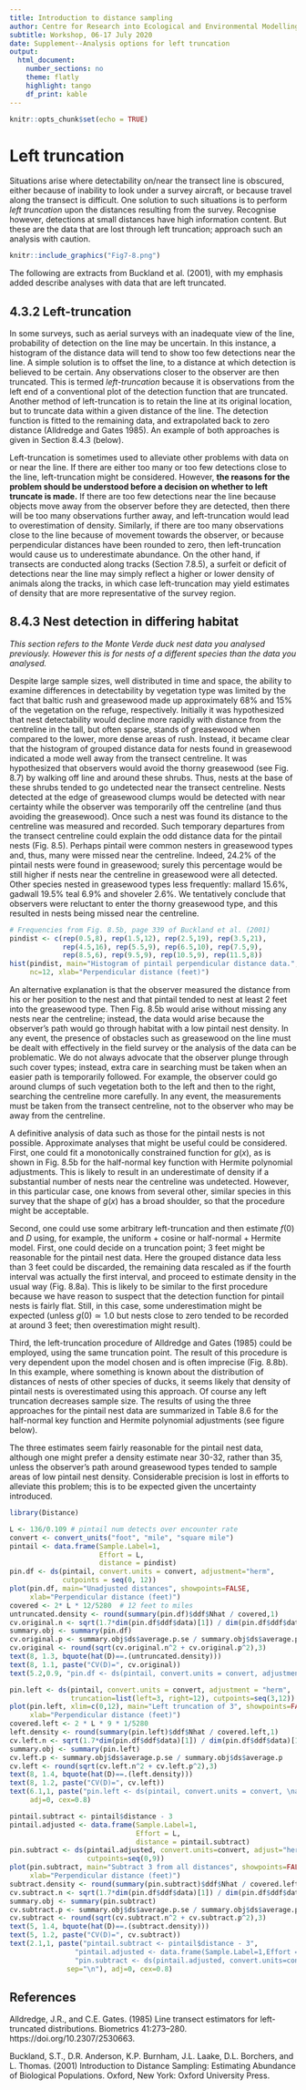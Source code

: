 ```yaml
---
title: Introduction to distance sampling
author: Centre for Research into Ecological and Environmental Modelling  **University of St Andrews**
subtitle: Workshop, 06-17 July 2020
date: Supplement--Analysis options for left truncation
output: 
  html_document:
    number_sections: no
    theme: flatly
    highlight: tango
    df_print: kable
---
```


```r
knitr::opts_chunk$set(echo = TRUE)
```

# Left truncation

Situations arise where detectability on/near the transect line is obscured, either because of inability to look under a survey aircraft, or because travel along the transect is difficult.  One solution to such situations is to perform *left truncation* upon the distances resulting from the survey.  Recognise however, detections at small distances have high information content.  But these are the data that are lost through left truncation; approach such an analysis with caution.

```r
knitr::include_graphics("Fig7-8.png")
```

The following are extracts from Buckland et al. (2001), with my emphasis added describe analyses with data that are left truncated.

## 4.3.2 Left-truncation

In some surveys, such as aerial surveys with an inadequate view of the line, probability of detection on the line may be uncertain. In this instance, a histogram of the distance data will tend to show too few detections near the line. A simple solution is to offset the line, to a distance at which detection is believed to be certain. Any observations closer to the observer are then truncated. This is termed *left-truncation* because it is observations from the left end of a conventional plot of the detection function that are truncated. Another method of left-truncation is to retain the line at its original location, but to truncate data within a given distance of the line. The detection function is fitted to the remaining data, and extrapolated back to zero distance (Alldredge and Gates 1985). An example of both approaches is given in Section 8.4.3 (below).

Left-truncation is sometimes used to alleviate other problems with data on or near the line. If there are either too many or too few detections close to the line, left-truncation might be considered. However, **the reasons for the problem should be understood before a decision on whether to left truncate is made.** If there are too few detections near the line because objects move away from the observer before they are detected, then there will be too many observations further away, and left-truncation would lead to overestimation of density. Similarly, if there are too many observations close to the line because of movement towards the observer, or because perpendicular distances have been rounded to zero, then left-truncation would cause us to underestimate abundance. On the other hand, if transects are conducted along tracks (Section 7.8.5), a surfeit or deficit of detections near the line may simply reflect a higher or lower density of animals along the tracks, in which case left-truncation may yield estimates of density that are more representative of the survey region.


## 8.4.3 Nest detection in differing habitat

*This section refers to the Monte Verde duck nest data you analysed previously.  However this is for nests of a different species than the data you analysed.*

Despite large sample sizes, well distributed in time and space, the ability to examine differences in detectability by vegetation type was limited by the fact that baltic rush and greasewood made up approximately 68% and 15% of the vegetation on the refuge, respectively. Initially it was hypothesized that nest detectability would decline more rapidly with distance from the centreline in the tall, but often sparse, stands of greasewood when compared to the lower, more dense areas of rush. Instead, it became clear that the histogram of grouped distance data for nests found in greasewood indicated a mode well away from the transect centreline. It was hypothesized that observers would avoid the thorny greasewood (see Fig. 8.7) by walking off line and around these shrubs. Thus, nests at the base of these shrubs tended to go undetected near the transect centreline. Nests detected at the edge of greasewood clumps would be detected with near certainty while the observer was temporarily off the centreline (and thus avoiding the greasewood). Once such a nest was found its distance to the centreline was measured and recorded. Such temporary departures from the transect centreline could explain the odd distance data for the pintail nests (Fig. 8.5). Perhaps pintail were common nesters in greasewood types and, thus, many were missed near the centreline. Indeed, 24.2% of the pintail nests were found in greasewood; surely this percentage would be still higher if nests near the centreline in greasewood were all detected. Other species nested in greasewood types less frequently: mallard 15.6%, gadwall 19.5% teal 6.9% and shoveler 2.6%. We tentatively conclude that observers were reluctant to enter the thorny greasewood type, and this resulted in nests being missed near the centreline.

```r
# Frequencies from Fig. 8.5b, page 339 of Buckland et al. (2001)
pindist <- c(rep(0.5,8), rep(1.5,12), rep(2.5,19), rep(3.5,21),
             rep(4.5,16), rep(5.5,9), rep(6.5,10), rep(7.5,9),
             rep(8.5,6), rep(9.5,9), rep(10.5,9), rep(11.5,8))
hist(pindist, main="Histogram of pintail perpendicular distance data.", 
     nc=12, xlab="Perpendicular distance (feet)")
```

An alternative explanation is that the observer measured the distance from his or her position to the nest and that pintail tended to nest at least 2 feet into the greasewood type. Then Fig. 8.5b would arise without missing any nests near the centreline; instead, the data would arise because the observer's path would go through habitat with a low pintail nest density. In any event, the presence of obstacles such as greasewood on the line must be dealt with effectively in the field survey or the analysis of the data can be problematic. We do not always advocate that the observer plunge through such cover types; instead, extra care in searching must be taken when an easier path is temporarily followed. For example, the observer could go around clumps of such vegetation both to the left and then to the right, searching the centreline more carefully. In any event, the measurements must be taken from the transect centreline, not to the observer who may be away from the centreline.

A definitive analysis of data such as those for the pintail nests is not possible. Approximate analyses that might be useful could be considered. First, one could fit a monotonically constrained function for $g(x),$ as is shown in Fig. 8.5b for the half-normal key function with Hermite polynomial adjustments. This is likely to result in an underestimate of density if a substantial number of nests near the centreline was undetected. However, in this particular case, one knows from several other, similar species in this survey that the shape of $g(x)$ has a broad shoulder, so that the procedure might be acceptable.

Second, one could use some arbitrary left-truncation and then estimate $f(0)$ and $D$ using, for example, the uniform + cosine or half-normal + Hermite model. First, one could decide on a truncation point; 3 feet might be reasonable for the pintail nest data. Here the grouped distance data less than 3 feet could be discarded, the remaining data rescaled as if the fourth interval was actually the first interval, and proceed to estimate density in the usual way (Fig. 8.8a). This is likely to be similar to the first procedure because we have reason to suspect that the detection function for pintail nests is fairly flat. Still, in this case, some underestimation might be expected (unless $g(0) \simeq 1.0$ but nests close to zero tended to be recorded at around 3 feet; then overestimation might result).

Third, the left-truncation procedure of Alldredge and Gates (1985) could be employed, using the same truncation point. The result of this procedure is very dependent upon the model chosen and is often imprecise (Fig. 8.8b). In this example, where something is known about the distribution of distances of nests of other species of ducks, it seems likely that density of pintail nests is overestimated using this approach. Of course any left truncation decreases sample size. The results of using the three approaches for the pintail nest data are summarized in Table 8.6 for the half-normal key function and Hermite polynomial adjustments (see figure below).

The three estimates seem fairly reasonable for the pintail nest data, although one might prefer a density estimate near 30-32, rather than 35, unless the observer's path around greasewood types tended to sample areas of low pintail nest density. Considerable precision is lost in efforts to alleviate this problem; this is to be expected given the uncertainty introduced.

```r
library(Distance)

L <- 136/0.109 # pintail num detects over encounter rate
convert <- convert_units("foot", "mile", "square mile")
pintail <- data.frame(Sample.Label=1,
                      Effort = L,
                      distance = pindist)
pin.df <- ds(pintail, convert.units = convert, adjustment="herm",
             cutpoints = seq(0, 12))
plot(pin.df, main="Unadjusted distances", showpoints=FALSE,
     xlab="Perpendicular distance (feet)")
covered <- 2* L * 12/5280  # 12 feet to miles
untruncated.density <- round(summary(pin.df)$ddf$Nhat / covered,1)
cv.original.n <- sqrt(1.7*dim(pin.df$ddf$data)[1]) / dim(pin.df$ddf$data)[1]
summary.obj <- summary(pin.df)
cv.original.p <- summary.obj$ds$average.p.se / summary.obj$ds$average.p
cv.original <- round(sqrt(cv.original.n^2 + cv.original.p^2),3)
text(8, 1.3, bquote(hat(D)==.(untruncated.density)))
text(8, 1.1, paste("CV(D)=", cv.original))
text(5.2,0.9, "pin.df <- ds(pintail, convert.units = convert, adjustment='herm',\ncutpoints = seq(0, 12))", adj=0, cex=0.8)

pin.left <- ds(pintail, convert.units = convert, adjustment = "herm",
               truncation=list(left=3, right=12), cutpoints=seq(3,12))
plot(pin.left, xlim=c(0,12), main="Left truncation of 3", showpoints=FALSE, 
     xlab="Perpendicular distance (feet)")
covered.left <- 2 * L * 9 * 1/5280
left.density <- round(summary(pin.left)$ddf$Nhat / covered.left,1)
cv.left.n <- sqrt(1.7*dim(pin.df$ddf$data)[1]) / dim(pin.df$ddf$data)[1]
summary.obj <- summary(pin.left)
cv.left.p <- summary.obj$ds$average.p.se / summary.obj$ds$average.p
cv.left <- round(sqrt(cv.left.n^2 + cv.left.p^2),3)
text(8, 1.4, bquote(hat(D)==.(left.density)))
text(8, 1.2, paste("CV(D)=", cv.left))
text(6.1,1, paste("pin.left <- ds(pintail, convert.units = convert, \nadjustment = 'herm',\ntruncation=list(left=3, right=12), cutpoints=seq(3,12))"),
     adj=0, cex=0.8)

pintail.subtract <- pintail$distance - 3
pintail.adjusted <- data.frame(Sample.Label=1,
                               Effort = L,
                               distance = pintail.subtract)
pin.subtract <- ds(pintail.adjusted, convert.units=convert, adjust="herm",
                   cutpoints=seq(0,9))
plot(pin.subtract, main="Subtract 3 from all distances", showpoints=FALSE, 
     xlab="Perpendicular distance (feet)")
subtract.density <- round(summary(pin.subtract)$ddf$Nhat / covered.left,1)
cv.subtract.n <- sqrt(1.7*dim(pin.df$ddf$data)[1]) / dim(pin.df$ddf$data)[1]
summary.obj <- summary(pin.subtract)
cv.subtract.p <- summary.obj$ds$average.p.se / summary.obj$ds$average.p
cv.subtract <- round(sqrt(cv.subtract.n^2 + cv.subtract.p^2),3)
text(5, 1.4, bquote(hat(D)==.(subtract.density)))
text(5, 1.2, paste("CV(D)=", cv.subtract))
text(2.1,1, paste("pintail.subtract <- pintail$distance - 3",
                "pintail.adjusted <- data.frame(Sample.Label=1,Effort = L,distance = pintail.subtract)",                
                "pin.subtract <- ds(pintail.adjusted, convert.units=convert, \nadjust='herm',cutpoints=seq(0,9))",
              sep="\n"), adj=0, cex=0.8)
```

## References

Alldredge, J.R., and C.E. Gates. (1985) Line transect estimators for left-truncated distributions. Biometrics 41:273–280. https://doi.org/10.2307/2530663.

Buckland, S.T., D.R. Anderson, K.P. Burnham, J.L. Laake, D.L. Borchers, and L. Thomas. (2001) Introduction to Distance Sampling: Estimating Abundance of Biological Populations. Oxford, New York: Oxford University Press.
